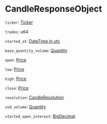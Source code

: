 # CandleResponseObject

`ticker`: [Ticker]

`trades`: u64

`started_at`: [DateTime in utc]

`base_quantity_volume`: [Quantity]

`open`: [Price]

`low`: [Price]

`high`: [Price]

`close`: [Price]

`resolution`: [CandleResolution]

`usd_volume`: [Quantity]

`started_open_interest`: [BigDecimal]

[Ticker]: /types/ticker
[DateTime in utc]: /types/date_time
[Quantity]: /types/quantity
[Price]: /types/price
[CandleResolution]: /types/candle_resolution
[BigDecimal]: /types/big_decimal